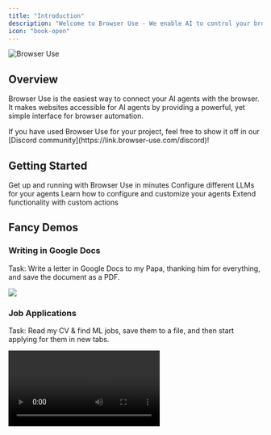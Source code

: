 ```yaml
---
title: "Introduction"
description: "Welcome to Browser Use - We enable AI to control your browser"
icon: "book-open"
---
```


<img className="block" src="/images/browser-use.png" alt="Browser Use" />

## Overview

Browser Use is the easiest way to connect your AI agents with the browser. It makes websites accessible for AI agents by providing a powerful, yet simple interface for browser automation.

<Note>
  If you have used Browser Use for your project, feel free to show it off in our
  [Discord community](https://link.browser-use.com/discord)!
</Note>

## Getting Started

<CardGroup cols={2}>
  <Card title="Quick Start" icon="rocket" href="/quickstart">
    Get up and running with Browser Use in minutes
  </Card>
  <Card
    title="Supported Models"
    icon="robot"
    href="/customize/supported-models"
  >
    Configure different LLMs for your agents
  </Card>
  <Card title="Agent Settings" icon="gear" href="/customize/agent-settings">
    Learn how to configure and customize your agents
  </Card>
  <Card title="Custom Functions" icon="code" href="/customize/custom-functions">
    Extend functionality with custom actions
  </Card>
</CardGroup>

## Fancy Demos

### Writing in Google Docs

Task: Write a letter in Google Docs to my Papa, thanking him for everything, and save the document as a PDF.

<Frame>
  <img src="https://github.com/user-attachments/assets/242ade3e-15bc-41c2-988f-cbc5415a66aa" />
</Frame>

### Job Applications

Task: Read my CV & find ML jobs, save them to a file, and then start applying for them in new tabs.

<Frame>
  <video
    controls
    src="https://github.com/user-attachments/assets/171fb4d6-0355-46f2-863e-edb04a828d04"
  />
</Frame>

### Flight Search

Task: Find flights on kayak.com from Zurich to Beijing.

<Frame>
  <img src="https://github.com/user-attachments/assets/ea605d4a-90e6-481e-a569-f0e0db7e6390" />
</Frame>

### Data Collection

Task: Look up models with a license of cc-by-sa-4.0 and sort by most likes on Hugging Face, save top 5 to file.

<Frame>
  <video
    controls
    src="https://github.com/user-attachments/assets/de73ee39-432c-4b97-b4e8-939fd7f323b3"
  />
</Frame>

## Community & Support

<CardGroup cols={2}>
  <Card
    title="Join Discord"
    icon="discord"
    href="https://link.browser-use.com/discord"
  >
    Join our community for support and showcases
  </Card>
  <Card
    title="GitHub"
    icon="github"
    href="https://github.com/browser-use/browser-use"
  >
    Star us on GitHub and contribute to development
  </Card>
</CardGroup>

<Note>
  Browser Use is MIT licensed and actively maintained. We welcome contributions
  and feedback from the community!
</Note>
